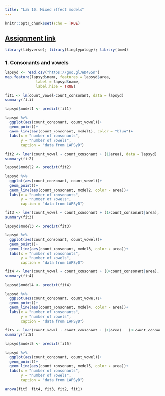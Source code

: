 ```yaml
---
title: "Lab 10. Mixed effect models"
---
```


```r
knitr::opts_chunk$set(echo = TRUE)
```

## [Assignment link](https://goo.gl/forms/uY2wGxkZrAauIgzG2)

```r
library(tidyverse); library(lingtypology); library(lme4)
```

### 1. Consonants and vowels
```r
lapsyd <- read.csv("https://goo.gl/eD4S5n")
map.feature(lapsyd$name, features = lapsyd$area, 
              label = lapsyd$name,
              label.hide = TRUE)
```
```r
fit1 <- lm(count_vowel~count_consonant, data = lapsyd)
summary(fit1)

lapsyd$model1 <- predict(fit1)

lapsyd %>% 
  ggplot(aes(count_consonant, count_vowel))+
  geom_point()+
  geom_line(aes(count_consonant, model1), color = "blue")+
  labs(x = "number of consonants",
       y = "number of vowels",
       caption = "data from LAPSyD")

fit2 <- lmer(count_vowel ~ count_consonant + (1|area), data = lapsyd)
summary(fit2)

lapsyd$model2 <- predict(fit2)

lapsyd %>% 
  ggplot(aes(count_consonant, count_vowel))+
  geom_point()+
  geom_line(aes(count_consonant, model2, color = area))+
  labs(x = "number of consonants",
       y = "number of vowels",
       caption = "data from LAPSyD")

fit3 <- lmer(count_vowel ~ count_consonant + (1+count_consonant|area), data = lapsyd)
summary(fit3)

lapsyd$model3 <- predict(fit3)

lapsyd %>% 
  ggplot(aes(count_consonant, count_vowel))+
  geom_point()+
  geom_line(aes(count_consonant, model3, color = area))+
  labs(x = "number of consonants",
       y = "number of vowels",
       caption = "data from LAPSyD")

fit4 <- lmer(count_vowel ~ count_consonant + (0+count_consonant|area), data = lapsyd)
summary(fit4)

lapsyd$model4 <- predict(fit4)

lapsyd %>% 
  ggplot(aes(count_consonant, count_vowel))+
  geom_point()+
  geom_line(aes(count_consonant, model4, color = area))+
  labs(x = "number of consonants",
       y = "number of vowels",
       caption = "data from LAPSyD")

fit5 <- lmer(count_vowel ~ count_consonant + (1|area) + (0+count_consonant|area), data = lapsyd)
summary(fit5)

lapsyd$model5 <- predict(fit5)

lapsyd %>% 
  ggplot(aes(count_consonant, count_vowel))+
  geom_point()+
  geom_line(aes(count_consonant, model5, color = area))+
  labs(x = "number of consonants",
       y = "number of vowels",
       caption = "data from LAPSyD")
```

```r
anova(fit5, fit4, fit3, fit2, fit1)
```

